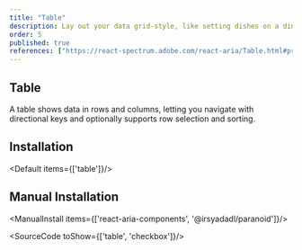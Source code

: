 ```yaml
---
title: "Table"
description: Lay out your data grid-style, like setting dishes on a dinner table clear and organized, perfect for comparison and review..
order: 5
published: true
references: ["https://react-spectrum.adobe.com/react-aria/Table.html#props", "https://paranoid.irsyad.co"]
---
```


## Table
A table shows data in rows and columns, letting you navigate with directional keys and optionally supports row selection and sorting.
<How isCenter={false} withNoPadding copyButton={false} isCenter={false} toUse="collections/table-demo" />

## Installation
<Default items={['table']}/>

## Manual Installation

<ManualInstall items={['react-aria-components', '@irsyadadl/paranoid']}/>

<SourceCode toShow={['table', 'checkbox']}/>
